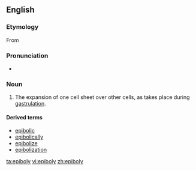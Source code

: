 ==English==

===Etymology===

From {{etyl|grc}} {{term|sc=Grek|lang=el|ἐπιβολή||addition|tr=epibolé}}

===Pronunciation===

* {{IPA|ɛˈpɪbəli}}

===Noun===
{{en-noun|-}}
{{wikipedia}}

# {{embryology}} The expansion of one cell sheet over other cells, as takes place during [[gastrulation]].

====Derived terms====
* [[epibolic]]
* [[epibolically]]
* [[epibolize]]
* [[epibolization]]

[[ta:epiboly]]
[[vi:epiboly]]
[[zh:epiboly]]